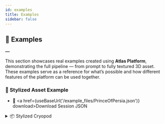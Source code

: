 ```yaml
---
id: examples
title: Examples
sidebar: false
---
```




## 🧪 Examples
**―**

This section showcases real examples created using **Atlas Platform**, demonstrating the full pipeline — from prompt to fully textured 3D asset. These examples serve as a reference for what’s possible and how different features of the platform can be used together.

### 🔹 Stylized Asset Example

- 📁 <a href={useBaseUrl('/example_files/PrinceOfPersia.json')} download>Download Session JSON</a>






<details className="example-callout">
  <summary>📦 Stylized Cryopod</summary>
    <SessionContent
    description="A stylized sci-fi cryopod with industrial plating and a glowing core."
    folder="/example_files/AssetDemo_Cryopod"
    tags={["workflow", "APS", "restyle", "stylized"]}
    />
</details>

